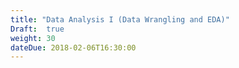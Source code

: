 ```yaml
---
title: "Data Analysis I (Data Wrangling and EDA)"
Draft:  true
weight: 30
dateDue: 2018-02-06T16:30:00
---
```


